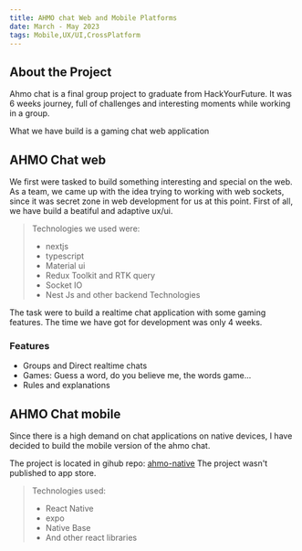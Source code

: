 ```yaml
---
title: AHMO chat Web and Mobile Platforms
date: March - May 2023
tags: Mobile,UX/UI,CrossPlatform
---
```


## About the Project

Ahmo chat is a final group project to graduate from HackYourFuture.
It was 6 weeks journey, full of challenges and interesting moments while working in a group.

<MdxImage
  src="https://storage.googleapis.com/abe_cloud_storage/website%2Fahmo-chat.png"
  width={800}
  height={500}
  className="mx-auto mt-5 mb-4"
/>

What we have build is a gaming chat web application

## AHMO Chat web

We first were tasked to build something interesting and special on the web.
As a team, we came up with the idea trying to working with web sockets, since it was secret zone in web development for us at this point. First of all, we have build a beatiful and adaptive ux/ui.

> Technologies we used were:
>
> - nextjs
> - typescript
> - Material ui
> - Redux Toolkit and RTK query
> - Socket IO
> - Nest Js and other backend Technologies

The task were to build a realtime chat application with some gaming features. The time we have got for development was only 4 weeks.

### Features

- Groups and Direct realtime chats
- Games: Guess a word, do you believe me, the words game...
- Rules and explanations

## AHMO Chat mobile

Since there is a high demand on chat applications on native devices, I have decided to build the mobile version of the ahmo chat.

<Callout>

The project is located in gihub repo: [ahmo-native](https://github.com/podnesTaF/ahmo-native)
The project wasn't published to app store.

</Callout>

> Technologies used:
>
> - React Native
> - expo
> - Native Base
> - And other react libraries
